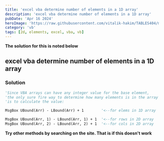 ```yaml
---
title: 'excel vba determine number of elements in a 1D array'
description: 'excel vba determine number of elements in a 1D array'
pubDate: 'Apr 16 2024'
heroImage: 'https://raw.githubusercontent.com/vitalik-hakim/TABLES404/main/error_b/vba.jpg'
category: 'vb'
tags: [2d, elements, excel, vba, vb]
---
```


**The solution for this is noted below**

## excel vba determine number of elements in a 1D array

### Solution

```vb
'Since VBA arrays can have any integer value for the base element,
'the only sure fire way to determine how many elements is in the array
'is to calculate the value:

MsgBox UBound(Arr) - LBound(Arr) + 1		'<--for elems in 1D array

MsgBox UBound(Arr, 1) - LBound(Arr, 1) + 1	'<--for rows in 2D array
MsgBox UBound(Arr, 2) - LBound(Arr, 2) + 1	'<--for cols in 2D array
```

**Try other methods by searching on the site. That is if this doesn't work**
